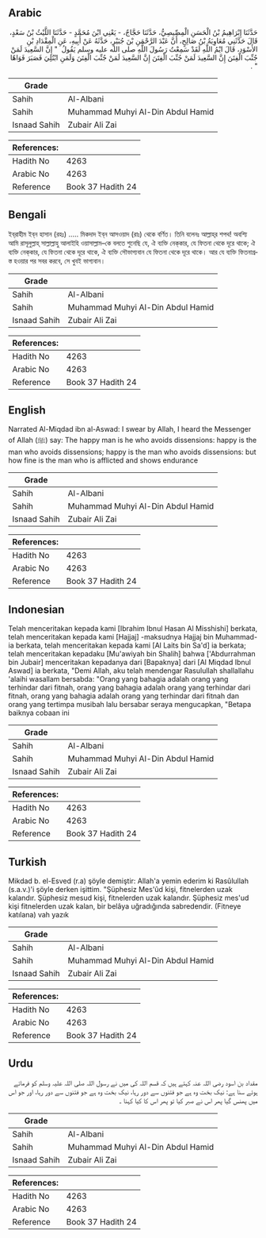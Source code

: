 ## Arabic


<div dir="rtl" lang="ar" style={{fontSize:'larger',backgroundColor:'#f8f9fa',padding:20}}>
حَدَّثَنَا إِبْرَاهِيمُ بْنُ الْحَسَنِ الْمِصِّيصِيُّ، حَدَّثَنَا حَجَّاجٌ، - يَعْنِي ابْنَ مُحَمَّدٍ - حَدَّثَنَا اللَّيْثُ بْنُ سَعْدٍ، قَالَ حَدَّثَنِي مُعَاوِيَةُ بْنُ صَالِحٍ، أَنَّ عَبْدَ الرَّحْمَنِ بْنَ جُبَيْرٍ، حَدَّثَهُ عَنْ أَبِيهِ، عَنِ الْمِقْدَادِ بْنِ الأَسْوَدِ، قَالَ ايْمُ اللَّهِ لَقَدْ سَمِعْتُ رَسُولَ اللَّهِ صلى الله عليه وسلم يَقُولُ ‏ "‏ إِنَّ السَّعِيدَ لَمَنْ جُنِّبَ الْفِتَنَ إِنَّ السَّعِيدَ لَمَنْ جُنِّبَ الْفِتَنَ إِنَّ السَّعِيدَ لَمَنْ جُنِّبَ الْفِتَنَ وَلَمَنِ ابْتُلِيَ فَصَبَرَ فَوَاهًا ‏"‏ ‏.‏
</div>
<div style={{backgroundColor:'#f8f9fa',padding:20, marginBottom: 10}}><table> <thead> <tr> <th>Grade</th> <th></th> </tr> </thead> <tbody> <tr><td>Sahih</td><td>Al-Albani</td></tr><tr><td>Sahih</td><td>Muhammad Muhyi Al-Din Abdul Hamid</td></tr><tr><td>Isnaad Sahih</td><td>Zubair Ali Zai</td></tr></tbody></table><table> <thead> <tr> <th>References:</th> <th></th> </tr> </thead> <tbody><tr><td>Hadith No</td><td>4263</td></tr><tr><td>Arabic No</td><td>4263</td></tr><tr><td>Reference</td><td>Book 37 Hadith 24</td></tr></tbody></table></div>

## Bengali


<div dir="ltr" lang="bn" style={{fontSize:'larger',backgroundColor:'#f8f9fa',padding:20}}>
ইব্‌রাহীম ইব্‌ন হাসান (রহঃ) ..... মিকদাদ ইব্‌ন আসওয়াদ (রাঃ) থেকে বর্ণিত। তিনি বলেনঃ আল্লাহ্‌র শপথ! অবশ্যি আমি রাসূলুল্লাহ্‌ সাল্লাল্লাহু আলাইহি ওয়াসাল্লাম–কে বলতে শুনেছি যে, ঐ ব্যক্তি নেক্‌কার, যে ফিতনা থেকে দূরে থাকে; ঐ ব্যক্তি নেক্‌কার, যে ফিতনা থেকে দূরে থাকে, ঐ ব্যক্তি সৌভাগ্যবান যে ফিতনা থেকে দূরে থাকে। আর যে ব্যক্তি ফিতনাগ্রস্ত হওয়ার পর সবর করবে, সে খুবই ভাগ্যবান।
</div>
<div style={{backgroundColor:'#f8f9fa',padding:20, marginBottom: 10}}><table> <thead> <tr> <th>Grade</th> <th></th> </tr> </thead> <tbody> <tr><td>Sahih</td><td>Al-Albani</td></tr><tr><td>Sahih</td><td>Muhammad Muhyi Al-Din Abdul Hamid</td></tr><tr><td>Isnaad Sahih</td><td>Zubair Ali Zai</td></tr></tbody></table><table> <thead> <tr> <th>References:</th> <th></th> </tr> </thead> <tbody><tr><td>Hadith No</td><td>4263</td></tr><tr><td>Arabic No</td><td>4263</td></tr><tr><td>Reference</td><td>Book 37 Hadith 24</td></tr></tbody></table></div>

## English


<div dir="ltr" lang="en" style={{fontSize:'larger',backgroundColor:'#f8f9fa',padding:20}}>
Narrated Al-Miqdad ibn al-Aswad: I swear by Allah, I heard the Messenger of Allah (ﷺ) say: The happy man is he who avoids dissensions: happy is the man who avoids dissensions; happy is the man who avoids dissensions: but how fine is the man who is afflicted and shows endurance
</div>
<div style={{backgroundColor:'#f8f9fa',padding:20, marginBottom: 10}}><table> <thead> <tr> <th>Grade</th> <th></th> </tr> </thead> <tbody> <tr><td>Sahih</td><td>Al-Albani</td></tr><tr><td>Sahih</td><td>Muhammad Muhyi Al-Din Abdul Hamid</td></tr><tr><td>Isnaad Sahih</td><td>Zubair Ali Zai</td></tr></tbody></table><table> <thead> <tr> <th>References:</th> <th></th> </tr> </thead> <tbody><tr><td>Hadith No</td><td>4263</td></tr><tr><td>Arabic No</td><td>4263</td></tr><tr><td>Reference</td><td>Book 37 Hadith 24</td></tr></tbody></table></div>

## Indonesian


<div dir="ltr" lang="id" style={{fontSize:'larger',backgroundColor:'#f8f9fa',padding:20}}>
Telah menceritakan kepada kami [Ibrahim Ibnul Hasan Al Misshishi] berkata, telah menceritakan kepada kami [Hajjaj] -maksudnya Hajjaj bin Muhammad- ia berkata, telah menceritakan kepada kami [Al Laits bin Sa'd] ia berkata; telah menceritakan kepadaku [Mu'awiyah bin Shalih] bahwa ['Abdurrahman bin Jubair] menceritakan kepadanya dari [Bapaknya] dari [Al Miqdad Ibnul Aswad] ia berkata, "Demi Allah, aku telah mendengar Rasulullah shallallahu 'alaihi wasallam bersabda: "Orang yang bahagia adalah orang yang terhindar dari fitnah, orang yang bahagia adalah orang yang terhindar dari fitnah, orang yang bahagia adalah orang yang terhindar dari fitnah dan orang yang tertimpa musibah lalu bersabar seraya mengucapkan, "Betapa baiknya cobaan ini
</div>
<div style={{backgroundColor:'#f8f9fa',padding:20, marginBottom: 10}}><table> <thead> <tr> <th>Grade</th> <th></th> </tr> </thead> <tbody> <tr><td>Sahih</td><td>Al-Albani</td></tr><tr><td>Sahih</td><td>Muhammad Muhyi Al-Din Abdul Hamid</td></tr><tr><td>Isnaad Sahih</td><td>Zubair Ali Zai</td></tr></tbody></table><table> <thead> <tr> <th>References:</th> <th></th> </tr> </thead> <tbody><tr><td>Hadith No</td><td>4263</td></tr><tr><td>Arabic No</td><td>4263</td></tr><tr><td>Reference</td><td>Book 37 Hadith 24</td></tr></tbody></table></div>

## Turkish


<div dir="ltr" lang="tr" style={{fontSize:'larger',backgroundColor:'#f8f9fa',padding:20}}>
Mikdad b. el-Esved (r.a) şöyle demiştir: Allah'a yemin ederim ki Rasûlullah (s.a.v.)'i şöyle derken işittim. "Şüphesiz Mes'ûd kişi, fitnelerden uzak kalandır. Şüphesiz mesud kişi, fitnelerden uzak kalandır. Şüphesiz mes'ud kişi fitnelerden uzak kalan, bir belâya uğradığında sabredendir. (Fitneye katılana) vah yazık
</div>
<div style={{backgroundColor:'#f8f9fa',padding:20, marginBottom: 10}}><table> <thead> <tr> <th>Grade</th> <th></th> </tr> </thead> <tbody> <tr><td>Sahih</td><td>Al-Albani</td></tr><tr><td>Sahih</td><td>Muhammad Muhyi Al-Din Abdul Hamid</td></tr><tr><td>Isnaad Sahih</td><td>Zubair Ali Zai</td></tr></tbody></table><table> <thead> <tr> <th>References:</th> <th></th> </tr> </thead> <tbody><tr><td>Hadith No</td><td>4263</td></tr><tr><td>Arabic No</td><td>4263</td></tr><tr><td>Reference</td><td>Book 37 Hadith 24</td></tr></tbody></table></div>

## Urdu


<div dir="rtl" lang="ur" style={{fontSize:'larger',backgroundColor:'#f8f9fa',padding:20}}>
مقداد بن اسود رضی اللہ عنہ کہتے ہیں کہ قسم اللہ کی میں نے رسول اللہ صلی اللہ علیہ وسلم کو فرماتے ہوئے سنا ہے: نیک بخت وہ ہے جو فتنوں سے دور رہا، نیک بخت وہ ہے جو فتنوں سے دور رہا، اور جو اس میں پھنس گیا پھر اس نے صبر کیا تو پھر اس کا کیا کہنا ۔
</div>
<div style={{backgroundColor:'#f8f9fa',padding:20, marginBottom: 10}}><table> <thead> <tr> <th>Grade</th> <th></th> </tr> </thead> <tbody> <tr><td>Sahih</td><td>Al-Albani</td></tr><tr><td>Sahih</td><td>Muhammad Muhyi Al-Din Abdul Hamid</td></tr><tr><td>Isnaad Sahih</td><td>Zubair Ali Zai</td></tr></tbody></table><table> <thead> <tr> <th>References:</th> <th></th> </tr> </thead> <tbody><tr><td>Hadith No</td><td>4263</td></tr><tr><td>Arabic No</td><td>4263</td></tr><tr><td>Reference</td><td>Book 37 Hadith 24</td></tr></tbody></table></div>